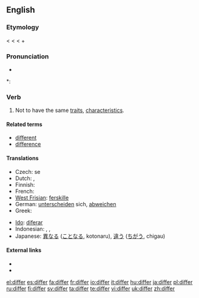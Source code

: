==English==

===Etymology===
< {{etyl|enm}} {{term|differen}} < {{etyl|la}} {{term|differre||to carry apart, put off, defer}} < {{term|dis-||apart}} + {{term|ferre||to bear}}

===Pronunciation===
* {{audio|en-us-differ.ogg|Audio (US)}}

*: {{rhymes|ɪfə(r)}}

===Verb===
{{en-verb}}

# Not to have the same [[traits]], [[characteristic|characteristics]].

====Related terms====
* [[different]]
* [[difference]]

====Translations====
{{top}}
* Czech: {{t-|cs|lišit}} se
* Dutch: {{t-|nl|verschillen}}, {{t+|nl|afwijken}}
* Finnish: {{t+|fi|erota}}
* French: {{t+|fr|différer}}
* [[West Frisian]]: [[ferskille]]
* German: [[unterscheiden]] sich, [[abweichen]]
* Greek: {{t+|el|διαφέρω|sc=Grek}}
{{mid}}
* [[Ido]]: [[diferar]]
* Indonesian: {{t-|id|beda|xs=Indonesian}}, {{t-|id|beda|alt=berbeda|xs=Indonesian}}, {{t-|id|lain|alt=berlainan|xs=Indonesian}}
* Japanese: [[異なる]] ([[ことなる]], kotonaru), [[違う]] ([[ちがう]], chigau)
{{bottom}}

====External links====
* {{R:Webster 1913}}
* {{R:Century 1911}}

[[el:differ]]
[[es:differ]]
[[fa:differ]]
[[fr:differ]]
[[io:differ]]
[[it:differ]]
[[hu:differ]]
[[ja:differ]]
[[pl:differ]]
[[ru:differ]]
[[fi:differ]]
[[sv:differ]]
[[ta:differ]]
[[te:differ]]
[[vi:differ]]
[[uk:differ]]
[[zh:differ]]